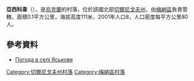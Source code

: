 {{coord|51|41|16|N|31|44|13|E|scale:100000|display=title}}

'''亞西科韋'''（{{lang-uk|Яськове}}），是[[烏克蘭|烏克蘭]]的村落，位於該國北部[[切爾尼戈夫州|切爾尼戈夫州]]，由[[梅納區|梅納區]]負責管轄，面積0.1平方公里，海拔高度111米，2001年人口8，人口密度每平方公里80人。

==參考資料==
* [http://weather.in.ua/ua/chernigovskaja/29781 Погода в селі Яськове] {{Wayback|url=http://weather.in.ua/ua/chernigovskaja/29781 |date=20160305095417 }}

[[Category:切爾尼戈夫州村落|Category:切爾尼戈夫州村落]]
[[Category:梅納區村落|Category:梅納區村落]]


{{Chernihiv-geo-stub}}